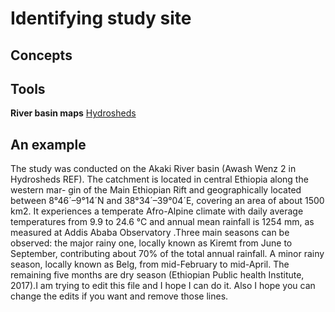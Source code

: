 # Identifying study site {#intro}

## Concepts


## Tools

**River basin maps**
[Hydrosheds](https://hydrosheds.org)




## An example
The study was conducted on the Akaki River basin (Awash Wenz 2 in Hydrosheds REF). The catchment is located in central Ethiopia along the western mar- gin of the Main Ethiopian Rift and geographically located between 8°46´–9°14´N and 38°34´–39°04´E, covering an area of about 1500 km2. It experiences a temperate Afro-Alpine climate with daily average temperatures from 9.9 to 24.6 °C and annual mean rainfall is 1254 mm, as measured at Addis Ababa Observatory .Three main seasons can be observed: the major rainy one, locally known as Kiremt from June to September, contributing about 70% of the total annual rainfall. A minor rainy season, locally known as Belg, from mid-February to mid-April. The remaining five months are dry season (Ethiopian Public health Institute, 2017).I am trying to edit this file and I hope I can do it. Also I hope you can change the edits if you want and remove those lines.
